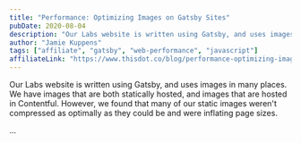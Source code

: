 ```yaml
---
title: "Performance: Optimizing Images on Gatsby Sites"
pubDate: 2020-08-04
description: "Our Labs website is written using Gatsby, and uses images in many places. We have images that are both statically hosted, and images that are hosted in Contentful. However, we found that many of our static images weren't compressed as optimally as they could be and were inflating page sizes."
author: "Jamie Kuppens"
tags: ["affiliate", "gatsby", "web-performance", "javascript"]
affiliateLink: "https://www.thisdot.co/blog/performance-optimizing-images-on-gatsby-sites"
---
```


Our Labs website is written using Gatsby, and uses images in many places. We have images that are
both statically hosted, and images that are hosted in Contentful. However, we found that many of our
static images weren't compressed as optimally as they could be and were inflating page sizes.

...
